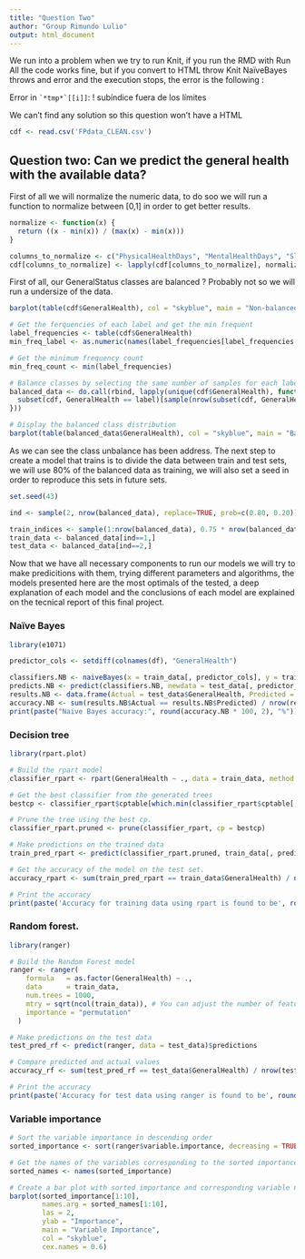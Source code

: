 ---
title: "Question Two"
author: "Group Rimundo Lulio"
output: html_document
---

We run into a problem when we try to run Knit, if you run the RMD with Run All the code works fine, but if you convert to HTML throw Knit NaïveBayes throws and error and the execution stops, the error is the following :

Error in `` `*tmp*`[[i]] ``:
! subíndice fuera de  los límites

We can't find any solution so this question won't have a HTML

```{r}
cdf <- read.csv('FPdata_CLEAN.csv')
```


## Question two: Can we predict the general health with the available data?

First of all we will normalize the numeric data, to do soo we will run a function to normalize between [0,1] in order to get better results.

```{r}
normalize <- function(x) {
  return ((x - min(x)) / (max(x) - min(x)))
}

columns_to_normalize <- c("PhysicalHealthDays", "MentalHealthDays", "SleepHours")
cdf[columns_to_normalize] <- lapply(cdf[columns_to_normalize], normalize)
```

First of all, our GeneralStatus classes are balanced ? Probably not so we will run a undersize of the data.
```{r}
barplot(table(cdf$GeneralHealth), col = "skyblue", main = "Non-balanced Class Distribution")

# Get the ferquencies of each label and get the min frequent
label_frequencies <- table(cdf$GeneralHealth)
min_freq_label <- as.numeric(names(label_frequencies[label_frequencies == min(label_frequencies)]))

# Get the minimum frequency count
min_freq_count <- min(label_frequencies)

# Balance classes by selecting the same number of samples for each label
balanced_data <- do.call(rbind, lapply(unique(cdf$GeneralHealth), function(label) {
  subset(cdf, GeneralHealth == label)[sample(nrow(subset(cdf, GeneralHealth == label)), min_freq_count), ]
}))

# Display the balanced class distribution
barplot(table(balanced_data$GeneralHealth), col = "skyblue", main = "Balanced Class Distribution")
```
As we can see the class unbalance has been address. The next step to create a model that trains is to divide the data between train and test sets, we will use 80% of the balanced data as training, we will also set a seed in order to reproduce this sets in future sets.

```{r}
set.seed(43)

ind <- sample(2, nrow(balanced_data), replace=TRUE, prob=c(0.80, 0.20))

train_indices <- sample(1:nrow(balanced_data), 0.75 * nrow(balanced_data))
train_data <- balanced_data[ind==1,]
test_data <- balanced_data[ind==2,]

```

Now that we have all necessary components to run our models we will try to make predicitions with them, trying different parameters and algorithms, the models presented here are the most optimals of the tested, a deep explanation of each model and the conclusions of each model are explained on the tecnical report of this final project.

### Naïve Bayes 

```{r}
library(e1071)

predictor_cols <- setdiff(colnames(df), "GeneralHealth")

classifiers.NB <- naiveBayes(x = train_data[, predictor_cols], y = train_data$GeneralHealth)
predicts.NB <- predict(classifiers.NB, newdata = test_data[, predictor_cols])
results.NB <- data.frame(Actual = test_data$GeneralHealth, Predicted = predicts.NB)
accuracy.NB <- sum(results.NB$Actual == results.NB$Predicted) / nrow(results.NB)
print(paste("Naive Bayes accuracy:", round(accuracy.NB * 100, 2), "%"))
```

### Decision tree

```{r}
library(rpart.plot)

# Build the rpart model
classifier_rpart <- rpart(GeneralHealth ~ ., data = train_data, method = "class", control = rpart.control(cp = 1e-5))

# Get the best classifier from the generated trees
bestcp <- classifier_rpart$cptable[which.min(classifier_rpart$cptable[,"xerror"]),"CP"]

# Prune the tree using the best cp.
classifier_rpart.pruned <- prune(classifier_rpart, cp = bestcp)

# Make predictions on the trained data
train_pred_rpart <- predict(classifier_rpart.pruned, train_data[, predictor_cols], type = 'class')

# Get the accuracy of the model on the test set.
accuracy_rpart <- sum(train_pred_rpart == train_data$GeneralHealth) / nrow(train_data)

# Print the accuracy
print(paste('Accuracy for training data using rpart is found to be', round(accuracy_rpart * 100, 2), '%'))
```

### Random forest.

```{r}
library(ranger)

# Build the Random Forest model
ranger <- ranger(
    formula   = as.factor(GeneralHealth) ~ ., 
    data      = train_data, 
    num.trees = 1000,
    mtry = sqrt(ncol(train_data)), # You can adjust the number of features considered for each split
    importance = "permutation"
  )

```

```{r}
# Make predictions on the test data
test_pred_rf <- predict(ranger, data = test_data)$predictions

# Compare predicted and actual values
accuracy_rf <- sum(test_pred_rf == test_data$GeneralHealth) / nrow(test_data)

# Print the accuracy
print(paste('Accuracy for test data using ranger is found to be', round(accuracy_rf * 100, 2), '%'))

```

### Variable importance

```{r}
# Sort the variable importance in descending order
sorted_importance <- sort(ranger$variable.importance, decreasing = TRUE)

# Get the names of the variables corresponding to the sorted importance values
sorted_names <- names(sorted_importance)

# Create a bar plot with sorted importance and corresponding variable names as labels
barplot(sorted_importance[1:10], 
        names.arg = sorted_names[1:10],  
        las = 2,  
        ylab = "Importance", 
        main = "Variable Importance",
        col = "skyblue",
        cex.names = 0.6)  
```